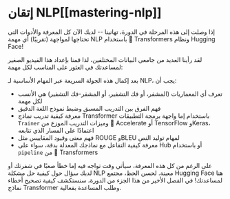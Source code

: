 # إتقان NLP[[mastering-nlp]]

<CourseFloatingBanner
    chapter={7}
    classNames="absolute z-10 right-0 top-0"
/>

إذا وصلت إلى هذه المرحلة في الدورة، تهانينا -- لديك الآن كل المعرفة والأدوات التي تحتاجها لمواجهة (تقريبًا) أي مهمة NLP باستخدام 🤗 Transformers ونظام Hugging Face!

لقد رأينا العديد من جامعي البيانات المختلفين، لذا قمنا بإعداد هذا الفيديو الصغير لمساعدتك في العثور على المناسب لكل مهمة:

<Youtube id="-RPeakdlHYo"/>

بعد إكمال هذه الجولة السريعة عبر المهام الأساسية لـ NLP، يجب أن:

* تعرف أي المعماريات (المشفر، أو فك التشفير، أو المشفر-فك التشفير) هي الأنسب لكل مهمة
* فهم الفرق بين التدريب المسبق وضبط نموذج اللغة الدقيق
* معرفة كيفية تدريب نماذج Transformer باستخدام إما واجهة برمجة التطبيقات `Trainer` وميزات التدريب الموزع من 🤗 Accelerate أو TensorFlow وKeras، اعتمادًا على المسار الذي تتابعه
* فهم معنى وقيود المقاييس مثل ROUGE وBLEU لمهام توليد النص
* معرفة كيفية التفاعل مع نماذجك المعدلة بدقة، سواء على Hub أو باستخدام `pipeline` من 🤗 Transformers

على الرغم من كل هذه المعرفة، سيأتي وقت تواجه فيه إما خطأ صعبًا في شفرتك أو لديك سؤال حول كيفية حل مشكلة NLP معينة. لحسن الحظ، مجتمع Hugging Face هنا لمساعدتك! في الفصل الأخير من هذا الجزء من الدورة، سنستكشف كيفية تصحيح أخطاء نماذج Transformer وطلب المساعدة بفعالية.